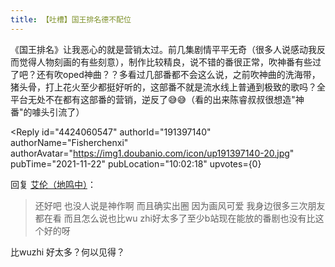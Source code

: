 ```yaml
---
title: 【吐槽】国王排名德不配位
---
```



<Forum groupName="动画番剧" groupUrl="https://www.douban.com/group/596353/" archivedAt="2025-05-16T16:57:37.830Z">
  <Post
    id="253517890"
    title="【吐槽】国王排名德不配位"
    url="https://www.douban.com/group/topic/253517890/?_spm_id=MjIzMDE1MTg4"
    pubTime="2023-05-31"
    highlightUserId="191397140"
  >
《国王排名》让我恶心的就是营销太过。前几集剧情平平无奇（很多人说感动我反而觉得人物刻画的有些刻意），制作比较精良，说不错的番很正常，吹神番有些过了吧？还有吹oped神曲？？多看过几部番都不会这么说，之前吹神曲的洗海带，猪头骨，打上花火至少都挺好听的，这部番不就是流水线上普通到极致的歌吗？全平台无处不在都有这部番的营销，逆反了😅😅（看的出来陈睿叔叔很想造"神番"的噱头引流了）

<Reply
  id="4424060547"
  authorId="191397140"
  authorName="Fisherchenxi"
  authorAvatar="https://img1.doubanio.com/icon/up191397140-20.jpg"
  pubTime="2021-11-22"
  pubLocation="10:02:18"
  upvotes={0}
>
回复 [艾伦（地鸣中）](https://www.douban.com/people/183037257/)：
> 还好吧 也没人说是神作啊 而且确实出圈 因为画风可爱
我身边很多三次朋友都在看 而且怎么说也比wu
zhi好太多了至少b站现在能放的番剧也没有比这个好的呀

比wuzhi 好太多？何以见得？
</Reply>
  </Post>
</Forum>
